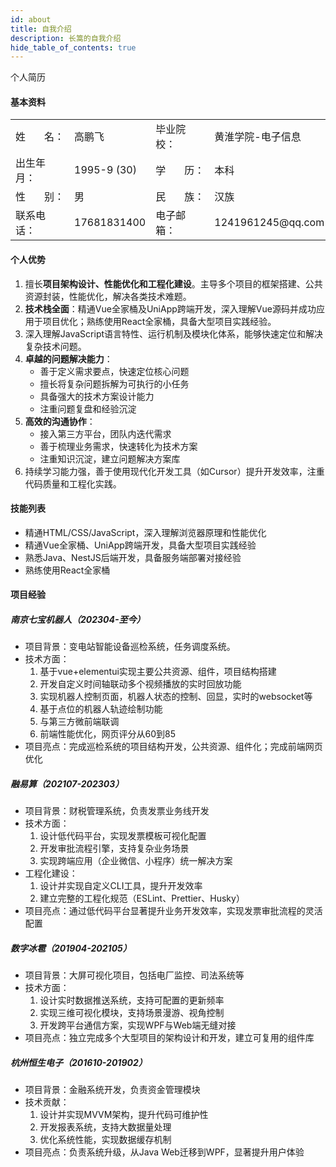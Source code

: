 ```yaml
---
id: about
title: 自我介绍
description: 长篙的自我介绍
hide_table_of_contents: true
---
```


<div style={{ textAlign: 'center', fontSize: '30px' }}>个人简历</div>

#### 基本资料

<div style={{ marginBottom: '20px' }}>
  <table style={{ borderCollapse: 'collapse', width: '100%', display: 'flex' }}>
    <tbody style={{ display: 'flex', flexDirection: 'column', flex: 1 }}>
      <tr>
        <td style={{ width: '140px', padding: '5px', border: 'none' }}>姓&nbsp;&nbsp;&nbsp;&nbsp;&nbsp;&nbsp;&nbsp;名：</td>
        <td style={{ width: '280px', padding: '5px', border: 'none' }}>高鹏飞</td>
        <td style={{ width: '140px', padding: '5px', border: 'none' }}>毕业院校：</td>
        <td style={{ width: '280px', padding: '5px', border: 'none' }}>黄淮学院-电子信息</td>
      </tr>
      <tr>
        <td style={{ width: '140px', padding: '5px', border: 'none' }}>出生年月：</td>
        <td style={{ width: '280px', padding: '5px', border: 'none' }}>1995-9 (30)</td>
        <td style={{ width: '140px', padding: '5px', border: 'none' }}>学&nbsp;&nbsp;&nbsp;&nbsp;&nbsp;&nbsp;&nbsp;历：</td>
        <td style={{ width: '280px', padding: '5px', border: 'none' }}>本科</td>
      </tr>
      <tr>
        <td style={{ width: '140px', padding: '5px', border: 'none' }}>性&nbsp;&nbsp;&nbsp;&nbsp;&nbsp;&nbsp;&nbsp;别：</td>
        <td style={{ width: '280px', padding: '5px', border: 'none' }}>男</td>
        <td style={{ width: '140px', padding: '5px', border: 'none' }}>民&nbsp;&nbsp;&nbsp;&nbsp;&nbsp;&nbsp;&nbsp;族：</td>
        <td style={{ width: '280px', padding: '5px', border: 'none' }}>汉族</td>
      </tr>
      <tr>
        <td style={{ width: '140px', padding: '5px', border: 'none' }}>联系电话：</td>
        <td style={{ width: '280px', padding: '5px', border: 'none' }}>17681831400</td>
        <td style={{ width: '140px', padding: '5px', border: 'none' }}>电子邮箱：</td>
        <td style={{ width: '280px', padding: '5px', border: 'none' }}>1241961245@qq.com</td>
      </tr>
    </tbody>
  </table>
</div>

#### 个人优势

1. 擅长**项目架构设计、性能优化和工程化建设**。主导多个项目的框架搭建、公共资源封装，性能优化，解决各类技术难题。
2. **技术栈全面**：精通Vue全家桶及UniApp跨端开发，深入理解Vue源码并成功应用于项目优化；熟练使用React全家桶，具备大型项目实践经验。
3. 深入理解JavaScript语言特性、运行机制及模块化体系，能够快速定位和解决复杂技术问题。
4. **卓越的问题解决能力**：
   - 善于定义需求要点，快速定位核心问题
   - 擅长将复杂问题拆解为可执行的小任务
   - 具备强大的技术方案设计能力
   - 注重问题复盘和经验沉淀
5. **高效的沟通协作**：
   - 接入第三方平台，团队内迭代需求
   - 善于梳理业务需求，快速转化为技术方案
   - 注重知识沉淀，建立问题解决方案库
6. 持续学习能力强，善于使用现代化开发工具（如Cursor）提升开发效率，注重代码质量和工程化实践。

#### 技能列表

- 精通HTML/CSS/JavaScript，深入理解浏览器原理和性能优化
- 精通Vue全家桶、UniApp跨端开发，具备大型项目实践经验
- 熟悉Java、NestJS后端开发，具备服务端部署对接经验
- 熟练使用React全家桶

#### 项目经验

##### 南京七宝机器人（202304-至今）
- 项目背景：变电站智能设备巡检系统，任务调度系统。
- 技术方面：
  1. 基于vue+elementui实现主要公共资源、组件，项目结构搭建
  2. 开发自定义时间轴联动多个视频播放的实时回放功能
  3. 实现机器人控制页面，机器人状态的控制、回显，实时的websocket等
  4. 基于点位的机器人轨迹绘制功能
  5. 与第三方微前端联调
  6. 前端性能优化，网页评分从60到85
- 项目亮点：完成巡检系统的项目结构开发，公共资源、组件化；完成前端网页优化

##### 融易算（202107-202303）
- 项目背景：财税管理系统，负责发票业务线开发
- 技术方面：
  1. 设计低代码平台，实现发票模板可视化配置
  2. 开发审批流程引擎，支持复杂业务场景
  3. 实现跨端应用（企业微信、小程序）统一解决方案
- 工程化建设：
  1. 设计并实现自定义CLI工具，提升开发效率
  2. 建立完整的工程化规范（ESLint、Prettier、Husky）
- 项目亮点：通过低代码平台显著提升业务开发效率，实现发票审批流程的灵活配置

##### 数字冰雹（201904-202105）
- 项目背景：大屏可视化项目，包括电厂监控、司法系统等
- 技术方面：
  1. 设计实时数据推送系统，支持可配置的更新频率
  2. 实现三维可视化模块，支持场景漫游、视角控制
  3. 开发跨平台通信方案，实现WPF与Web端无缝对接
- 项目亮点：独立完成多个大型项目的架构设计和开发，建立可复用的组件库

##### 杭州恒生电子（201610-201902）
- 项目背景：金融系统开发，负责资金管理模块
- 技术贡献：
  1. 设计并实现MVVM架构，提升代码可维护性
  2. 开发报表系统，支持大数据量处理
  3. 优化系统性能，实现数据缓存机制
- 项目亮点：负责系统升级，从Java Web迁移到WPF，显著提升用户体验
